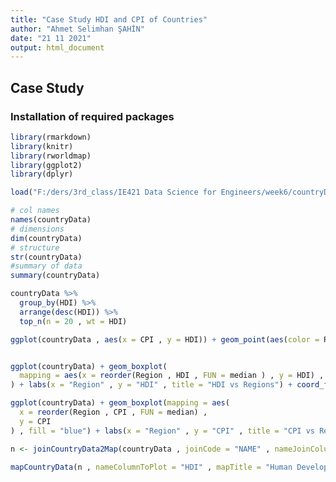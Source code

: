 ---
title: "Case Study HDI and CPI of Countries"
author: "Ahmet Selimhan ŞAHİN"
date: "21 11 2021"
output: html_document
---

## Case Study
### Installation of required packages
```{r , warning=FALSE , message=FALSE}
library(rmarkdown)
library(knitr)
library(rworldmap)
library(ggplot2)
library(dplyr)


```

```{r}
load("F:/ders/3rd_class/IE421 Data Science for Engineers/week6/countryData.Rdata")

```


```{r}
# col names
names(countryData)
# dimensions
dim(countryData)
# structure
str(countryData)
#summary of data
summary(countryData)
```


```{r}
countryData %>%
  group_by(HDI) %>%
  arrange(desc(HDI)) %>%
  top_n(n = 20 , wt = HDI)


```

```{r}
ggplot(countryData , aes(x = CPI , y = HDI)) + geom_point(aes(color = Region) , size = 2) + geom_smooth() + facet_wrap(~ Region , nrow = 3)



```



```{r}
ggplot(countryData) + geom_boxplot(
  mapping = aes(x = reorder(Region , HDI , FUN = median ) , y = HDI) , fill = "red"
) + labs(x = "Region" , y = "HDI" , title = "HDI vs Regions") + coord_flip()


```

```{r}
ggplot(countryData) + geom_boxplot(mapping = aes(
  x = reorder(Region , CPI , FUN = median) , 
  y = CPI
) , fill = "blue") + labs(x = "Region" , y = "CPI" , title = "CPI vs Regions") + coord_flip()


```



```{r}
n <- joinCountryData2Map(countryData , joinCode = "NAME" , nameJoinColumn = "Country")

mapCountryData(n , nameColumnToPlot = "HDI" , mapTitle = "Human Development Index")


```













































